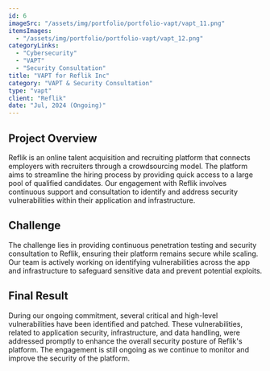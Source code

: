```yaml
---
id: 6
imageSrc: "/assets/img/portfolio/portfolio-vapt/vapt_11.png"
itemsImages:
  - "/assets/img/portfolio/portfolio-vapt/vapt_12.png"
categoryLinks:
  - "Cybersecurity"
  - "VAPT"
  - "Security Consultation"
title: "VAPT for Reflik Inc"
category: "VAPT & Security Consultation"
type: "vapt"
client: "Reflik"
date: "Jul, 2024 (Ongoing)"
---
```


## Project Overview

Reflik is an online talent acquisition and recruiting platform that connects employers with recruiters through a crowdsourcing model. The platform aims to streamline the hiring process by providing quick access to a large pool of qualified candidates. Our engagement with Reflik involves continuous support and consultation to identify and address security vulnerabilities within their application and infrastructure.

## Challenge

The challenge lies in providing continuous penetration testing and security consultation to Reflik, ensuring their platform remains secure while scaling. Our team is actively working on identifying vulnerabilities across the app and infrastructure to safeguard sensitive data and prevent potential exploits.

## Final Result

During our ongoing commitment, several critical and high-level vulnerabilities have been identified and patched. These vulnerabilities, related to application security, infrastructure, and data handling, were addressed promptly to enhance the overall security posture of Reflik's platform. The engagement is still ongoing as we continue to monitor and improve the security of the platform.
